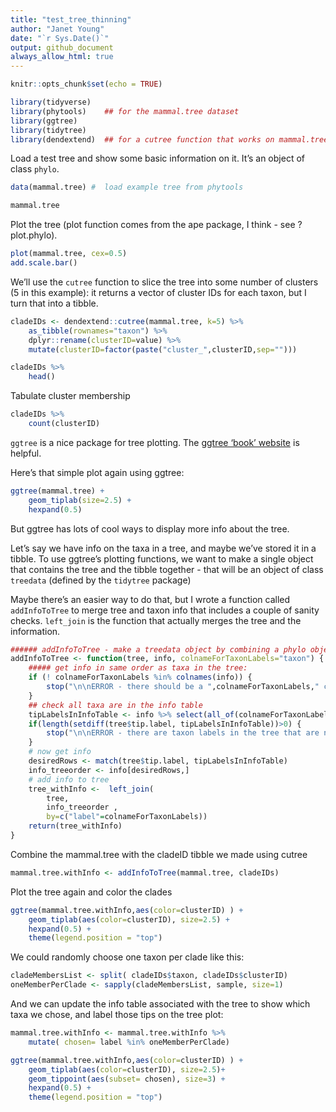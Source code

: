 ```yaml
---
title: "test_tree_thinning"
author: "Janet Young"
date: "`r Sys.Date()`"
output: github_document
always_allow_html: true
---
```


```r
knitr::opts_chunk$set(echo = TRUE)
```

```r
library(tidyverse)
library(phytools)    ## for the mammal.tree dataset
library(ggtree)
library(tidytree)
library(dendextend)  ## for a cutree function that works on mammal.tree
```

Load a test tree and show some basic information on it. It's an object of class `phylo`.

```r
data(mammal.tree) #  load example tree from phytools

mammal.tree
```

Plot the tree (plot function comes from the ape package, I think - see ?plot.phylo). 

```r
plot(mammal.tree, cex=0.5)
add.scale.bar()
```


We'll use the `cutree` function to slice the tree into some number of clusters (5 in this example): it returns a vector of cluster IDs for each taxon, but I turn that into a tibble.

```r
cladeIDs <- dendextend::cutree(mammal.tree, k=5) %>% 
    as_tibble(rownames="taxon") %>% 
    dplyr::rename(clusterID=value) %>% 
    mutate(clusterID=factor(paste("cluster_",clusterID,sep="")))

cladeIDs %>% 
    head()
```
Tabulate cluster membership
```r
cladeIDs %>% 
    count(clusterID)
```

`ggtree` is a nice package for tree plotting. The [ggtree 'book' website](https://yulab-smu.top/treedata-book/index.html) is helpful.

Here's that simple plot again using ggtree:
```r
ggtree(mammal.tree) +
    geom_tiplab(size=2.5) +
    hexpand(0.5)
```

But ggtree has lots of cool ways to display more info about the tree.

Let's say we have info on the taxa in a tree, and maybe we've stored it in a tibble. To use ggtree's plotting functions, we want to make a single object that contains the tree and the tibble together - that will be an object of class `treedata` (defined by the `tidytree` package)

Maybe there's an easier way to do that, but I wrote a function called `addInfoToTree` to merge tree and taxon info that includes a couple of sanity checks.  `left_join` is the function that actually merges the tree and the information. 

```r
###### addInfoToTree - make a treedata object by combining a phylo object with a tibble that has info on the tips
addInfoToTree <- function(tree, info, colnameForTaxonLabels="taxon") {
    ##### get info in same order as taxa in the tree:
    if (! colnameForTaxonLabels %in% colnames(info)) {
        stop("\n\nERROR - there should be a ",colnameForTaxonLabels," column in the info table\n\n")
    }
    ## check all taxa are in the info table
    tipLabelsInInfoTable <- info %>% select(all_of(colnameForTaxonLabels)) %>% deframe()
    if(length(setdiff(tree$tip.label, tipLabelsInInfoTable))>0) {
        stop("\n\nERROR - there are taxon labels in the tree that are not in the info table\n\n")
    }
    # now get info
    desiredRows <- match(tree$tip.label, tipLabelsInInfoTable)
    info_treeorder <- info[desiredRows,] 
    # add info to tree
    tree_withInfo <-  left_join(
        tree, 
        info_treeorder ,
        by=c("label"=colnameForTaxonLabels))
    return(tree_withInfo)
}

```

Combine the mammal.tree with the cladeID tibble we made using cutree

```r
mammal.tree.withInfo <- addInfoToTree(mammal.tree, cladeIDs)
```

Plot the tree again and color the clades
```r
ggtree(mammal.tree.withInfo,aes(color=clusterID) ) +
    geom_tiplab(aes(color=clusterID), size=2.5) + 
    hexpand(0.5) +
    theme(legend.position = "top")
```


We could randomly choose one taxon per clade like this:
```r
cladeMembersList <- split( cladeIDs$taxon, cladeIDs$clusterID)
oneMemberPerClade <- sapply(cladeMembersList, sample, size=1)
```

And we can update the info table associated with the tree to show which taxa we chose, and label those tips on the tree plot:
```r
mammal.tree.withInfo <- mammal.tree.withInfo %>% 
    mutate( chosen= label %in% oneMemberPerClade) 

ggtree(mammal.tree.withInfo,aes(color=clusterID) ) +
    geom_tiplab(aes(color=clusterID), size=2.5)+ 
    geom_tippoint(aes(subset= chosen), size=3) +
    hexpand(0.5) +
    theme(legend.position = "top")
```